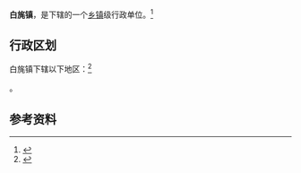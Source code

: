 {{中国乡级行政区|37/13/29/107/000}}

'''白旄镇'''，是{{PRC admin/fullname|37/13/29/107/000|3}}下辖的一个[[乡镇|乡镇]]级行政单位。<ref>{{PRC admin/ref sgc|{{PRC admin/parent|37/13/29/107/000}}}}</ref>

== 行政区划 ==

白旄镇下辖以下地区：<ref>{{PRC admin/ref sgc|37/13/29/107/000}}</ref>

{{PRC admin/children|37/13/29/107/000}}。

== 参考资料 ==

{{reflist}}

{{行政区划小作品}}
{{PRC admin/navcat|37/13/29/107/000}}